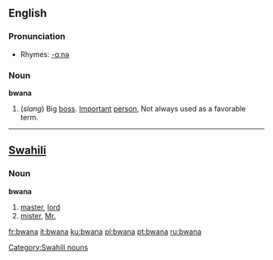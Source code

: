 ==English==

===Pronunciation===
*Rhymes: [[Rhymes:English:-ɑːnə|-ɑːnə]]

===Noun===
'''bwana'''

# (''slang'') Big [[boss]]. [[Important]] [[person]], Not always used as a favorable term.

----

==[[Swahili]]==
===Noun===
'''bwana'''

# [[master]], [[lord]]
# [[mister]], [[Mr.]]

[[Category:Swahili nouns]]

[[fr:bwana]]
[[it:bwana]]
[[ku:bwana]]
[[pl:bwana]]
[[pt:bwana]]
[[ru:bwana]]
